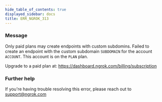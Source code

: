 ```yaml
---
hide_table_of_contents: true
displayed_sidebar: docs
title: ERR_NGROK_313
---
```


### Message

Only paid plans may create endpoints with custom subdomins.
Failed to create an endpoint with the custom subdomain `SUBDOMAIN` for the account `ACCOUNT`.
This account is on the `PLAN` plan.

Upgrade to a paid plan at: https://dashboard.ngrok.com/billing/subscription

### Further help

If you're having trouble resolving this error, please reach out to [support@ngrok.com](mailto:support@ngrok.com?subject=Help%20with%20ERR_NGROK_313)
